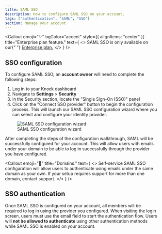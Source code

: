 ```yaml
---
title: SAML SSO
description: How to configure SAML SSO on your account.
tags: ["authentication", "SAML", "SSO"]
section: Manage your account
---
```


<Callout
  emoji="✨"
  bgColor="accent"
  style={{ alignItems: "center" }}
  title="Enterprise plan feature."
  text={
    <>
      SAML SSO is only available on our{" "}
      <a href="https://knock.app/pricing">Enterprise plan.</a>
    </>
  }
/>

## SSO configuration

To configure SAML SSO, an **account owner** will need to complete the following steps:

1. Log in to your Knock dashboard
2. Navigate to **Settings** > **Security**
3. In the Security section, locate the "Single Sign-On (SSO)" panel
4. Click on the "Connect SSO provider" button to begin the configuration process. This will launch our SAML SSO configuration wizard where you can select and configure your identity provider.

<figure>
  <Image
    src="/images/manage-your-account/sso-configuration.png"
    width={500}
    height={514}
    className="rounded-md mx-auto border border-gray-200"
    alt="SAML SSO configuration wizard"
  />
  <figcaption>SAML SSO configuration wizard</figcaption>
</figure>
After completing the steps of the configuration walkthrough, SAML will be successfully
configured for your account. This will allow users with emails under your domain
to be able to log in successfully through the provider you have configured.

<Callout
  emoji="🌠"
  title="Domains."
  text={
    <>
      Self-service SAML SSO configuration will allow users to authenticate using
      emails under the same domain as your own. If your setup requires support
      for more than one domain, contact support.
    </>
  }
/>

## SSO authentication

Once SAML SSO is configured on your account, all members will be required to log in using the provider you
configured. When visiting the login screen, users must use the email field to start the authentication flow.
Users will **not be allowed to authenticate** using other authentication methods while SAML SSO is enabled on your account.

